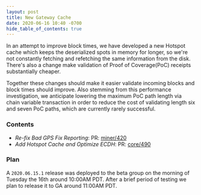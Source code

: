 ```yaml
---
layout: post
title: New Gateway Cache
date: 2020-06-16 10:40 -0700
hide_table_of_contents: true
---
```


In an attempt to improve block times, we have developed a new Hotspot cache which keeps the
deserialized spots in memory for longer, so we're not constantly fetching and refetching the same
information from the disk. There's also a change make validation of Proof of Coverage(PoC) receipts
substantially cheaper.

<!--truncate-->

Together these changes should make it easier validate incoming blocks and block times should
improve. Also stemming from this performance investigation, we anticipate lowering the maximum PoC
path length via chain variable transaction in order to reduce the cost of validating length six and
seven PoC paths, which are currently rarely successful.

### Contents

- _Re-fix Bad GPS Fix Reporting_: PR: [miner/420](https://github.com/helium/miner/pull/420)
- _Add Hotspot Cache and Optimize ECDH_: PR:
  [core/490](https://github.com/helium/blockchain-core/pull/490)

### Plan

A `2020.06.15.1` release was deployed to the beta group on the morning of Tuesday the 16th around
10:00AM PDT. After a brief period of testing we plan to release it to GA around 11:00AM PDT.
